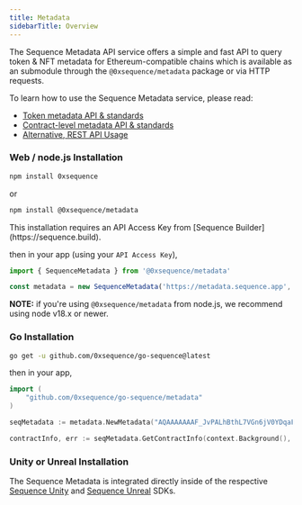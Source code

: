 ---
title: Metadata
sidebarTitle: Overview
---

The Sequence Metadata API service offers a simple and fast API to query token & NFT metadata
for Ethereum-compatible chains which is available as an submodule through the `@0xsequence/metadata` package or via HTTP requests.

To learn how to use the Sequence Metadata service, please read:
* [Token metadata API & standards](/api/metadata/examples/token-metadata)
* [Contract-level metadata API & standards](/api/metadata/examples/contract-metadata)
* [Alternative, REST API Usage](/api/metadata/examples/rest-api)

### Web / node.js Installation

```bash Terminal
npm install 0xsequence
```
or
```bash Terminal
npm install @0xsequence/metadata
```

<Note>
This installation requires an API Access Key from [Sequence Builder](https://sequence.build).
</Note>

then in your app (using your `API Access Key`),

```ts
import { SequenceMetadata } from '@0xsequence/metadata'

const metadata = new SequenceMetadata('https://metadata.sequence.app', 'AQAAAAAAAF_JvPALhBthL7VGn6jV0YDqaFY')
```

**NOTE:** if you're using `@0xsequence/metadata` from node.js, we recommend using node v18.x or newer.


### Go Installation

```bash
go get -u github.com/0xsequence/go-sequence@latest
```

then in your app,

```go
import (
	"github.com/0xsequence/go-sequence/metadata"
)

seqMetadata := metadata.NewMetadata("AQAAAAAAAF_JvPALhBthL7VGn6jV0YDqaFY")

contractInfo, err := seqMetadata.GetContractInfo(context.Background(), "polygon", "0x631998e91476DA5B870D741192fc5Cbc55F5a52E")
```

### Unity or Unreal Installation

The Sequence Metadata is integrated directly inside of the respective [Sequence Unity](/sdk/unity/overview) and [Sequence Unreal](/sdk/unreal/introduction) SDKs.
